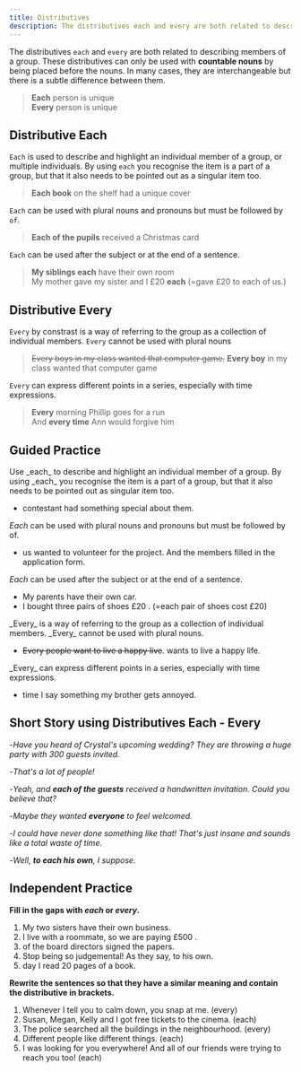 ```yaml
---
title: Distributives
description: The distributives each and every are both related to describing members of a group
---
```


The distributives `each` and `every` are both related to describing members of a group. These distributives can only be used with **countable nouns** by being placed before the nouns. In many cases, they are interchangeable but there is a subtle difference between them.

> **Each** person is unique  
> **Every** person is unique

## Distributive Each

`Each` is used to describe and highlight an individual member of a group, or multiple individuals. By using `each` you recognise the item is a part of a group, but that it also needs to be pointed out as a singular item too.

> **Each book** on the shelf had a unique cover

`Each` can be used with plural nouns and pronouns but must be followed by `of`.

> **Each of the pupils** received a Christmas card

`Each` can be used after the subject or at the end of a sentence.

> **My siblings each** have their own room  
> My mother gave my sister and I £20 **each** (=gave £20 to each of us.)

## Distributive Every

`Every` by constrast is a way of referring to the group as a collection of individual members. `Every` cannot be used with plural nouns

> ~~Every boys in my class wanted that computer game.~~ **Every boy** in my class wanted that computer game

`Every` can express different points in a series, especially with time expressions.

> **Every** morning Phillip goes for a run  
> And **every time** Ann would forgive him

## Guided Practice

<Sidenote mt={8}>
  Use _each_ to describe and highlight an individual member of a group. By using _each_ you
  recognise the item is a part of a group, but that it also needs to be pointed out as singular item
  too.
</Sidenote>

- <Blank /> contestant had something special about them. <InfoTooltip label="Each" />

<Sidenote>_Each_ can be used with plural nouns and pronouns but must be followed by of.</Sidenote>

- <Blank /> us wanted to volunteer for the project. And <Blank /> the members filled in the
  application form. <InfoTooltip label="Each of, each of" />

<Sidenote>_Each_ can be used after the subject or at the end of a sentence.</Sidenote>

- My parents <Blank /> have their own car. <InfoTooltip label="each" />
- I bought three pairs of shoes £20 <Blank /> . (=each pair of shoes cost £20) <InfoTooltip label="each" />

<Sidenote>
  _Every_ is a way of referring to the group as a collection of individual members. _Every_ cannot
  be used with plural nouns.
</Sidenote>

- ~~Every people want to live a happy live~~. <Blank /> wants to live a happy life. <InfoTooltip label="Every person" />

<Sidenote>
  _Every_ can express different points in a series, especially with time expressions.
</Sidenote>

- <Blank /> time I say something my brother gets annoyed. <InfoTooltip label="Every" />

## Short Story using Distributives Each - Every

-_Have you heard of Crystal's upcoming wedding? They are throwing a huge party with 300 guests invited._

-_That's a lot of people!_

-_Yeah, and **each of the guests** received a handwritten invitation. Could you believe that?_

-_Maybe they wanted **everyone** to feel welcomed._

-_I could have never done something like that! That's just insane and sounds like a total waste of time._

-_Well, **to each his own**, I suppose._

## Independent Practice

**Fill in the gaps with _each_ or _every_.**

1. My two sisters <Blank /> have their own business. <InfoTooltip label="each" />
2. I live with a roommate, so we are paying £500 <Blank />. <InfoTooltip label="each" />
3. <Blank /> of the board directors signed the papers. <InfoTooltip label="Each" />
4. Stop being so judgemental! As they say, to <Blank /> his own. <InfoTooltip label="each" />
5. <Blank /> day I read 20 pages of a book. <InfoTooltip label="(Both variants are possible, though every is used more often.)" />

**Rewrite the sentences so that they have a similar meaning and contain the distributive in brackets.**

1. Whenever I tell you to calm down, you snap at me. (every) <InfoTooltip label="Every time I tell you to calm down, you snap at me." />
2. Susan, Megan, Kelly and I got free tickets to the cinema. (each) <InfoTooltip label="Each of us got free tickets to the cinema." />
3. The police searched all the buildings in the neighbourhood. (every) <InfoTooltip label="The police searched every building in the neighbourhood." />
4. Different people like different things. (each) <InfoTooltip label="To each his own." />
5. I was looking for you everywhere! And all of our friends were trying to reach you too! (each) <InfoTooltip label="Each of our friends was trying to reach you too!" />
